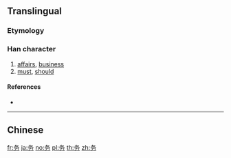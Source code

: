 {{character info/new}}
{{also|務}}
==Translingual==

===Etymology===
{{Han simp|務|f=矛|t=&nbsp;}}

===Han character===
{{Han char|rn=19|rad=力|as=03|sn=5|four=|canj=HEKS|ids=⿱夂力}}

# [[affairs]], [[business]]
# [[must]], [[should]]

====References====
* {{Han ref|kx=0146.161|hdz=10366.040|uh=52A1|ud=21153}}

----

==Chinese==
{{zh-see|務}}

[[fr:务]]
[[ja:务]]
[[no:务]]
[[pl:务]]
[[th:务]]
[[zh:务]]